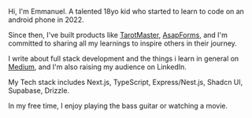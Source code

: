 Hi, I'm Emmanuel.
A talented 18yo kid who started to learn to code on an android phone in 2022.

Since then, I've built products like [TarotMaster](https://tarotmaster.ai), [AsapForms](https://asap-forms.vercel.app), and I'm committed to sharing all my learnings to inspire others in their journey.

I write about full stack development and the things i learn in general on [Medium](https://medium.com/@emmanuelodii80), and I'm also raising my audience on LinkedIn.

My Tech stack includes Next.js, TypeScript, Express/Nest.js, Shadcn UI, Supabase, Drizzle.

In my free time, I enjoy playing the bass guitar or watching a movie.
